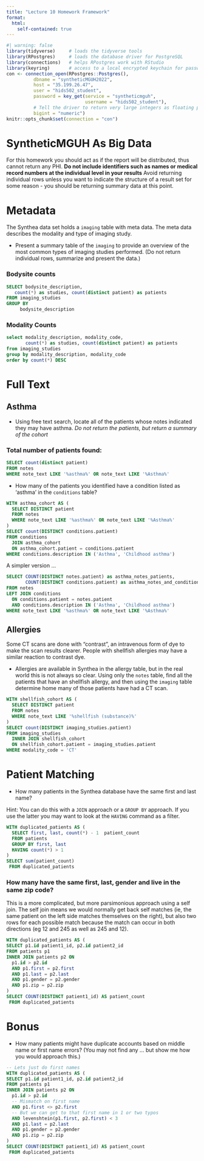 ```yaml
---
title: "Lecture 10 Homework Framework"
format: 
  html:
    self-contained: true
---
```


```r
#| warning: false
library(tidyverse)     # loads the tidyverse tools
library(RPostgres)     # loads the database driver for PostgreSQL
library(connections)   # helps RPostgres work with RStudio
library(keyring)       # access to a local encrypted keychain for passwords
con <- connection_open(RPostgres::Postgres(),
          dbname = "syntheticMGUH2022",
          host = "35.199.26.47",
          user = "hids502_student",
          password = key_get(service = "syntheticmguh", 
                             username = "hids502_student"),
          # Tell the driver to return very large integers as floating point (vs truncating them)
          bigint = "numeric")
knitr::opts_chunk$set(connection = "con")
```

# SyntheticMGUH As Big Data

For this homework you should act as if the report will be distributed, thus cannot return any PHI. **Do not include identifiers such as names or medical record numbers at the individual level in your results** Avoid returning individual rows unless you want to indicate the structure of a result set for some reason - you should be returning summary data at this point.



# Metadata

The Synthea data set holds a `imaging` table with meta data. The meta data describes the modality and type of imaging study. 

 * Present a summary table of the `imaging` to provide an overview of the most common types of imaging studies performed. (Do not return individual rows, summarize and present the data.)
 
### Bodysite counts
 
```sql
SELECT bodysite_description,
   count(*) as studies, count(distinct patient) as patients
FROM imaging_studies
GROUP BY 
     bodysite_description
```

### Modality Counts

```sql
select modality_description, modality_code, 
       count(*) as studies, count(distinct patient) as patients
from imaging_studies 
group by modality_description, modality_code
order by count(*) DESC

```



# Full Text

## Asthma

 * Using free text search, locate all of the patients whose notes indicated they may have asthma. *Do not return the patients, but return a summary of the cohort*
 
### Total number of patients found:

```sql

SELECT count(distinct patient) 
FROM notes
WHERE note_text LIKE '%asthma%' OR note_text LIKE '%Asthma%' 

```

 * How many of the patients you identified have a condition listed as 'asthma' in the `conditions` table?

```sql
WITH asthma_cohort AS (
  SELECT DISTINCT patient
  FROM notes
  WHERE note_text LIKE '%asthma%' OR note_text LIKE '%Asthma%' 
)
SELECT count(DISTINCT conditions.patient)
FROM conditions
  JOIN asthma_cohort
  ON asthma_cohort.patient = conditions.patient
WHERE conditions.description IN ('Asthma', 'Childhood asthma')
```

A simpler version ...

```sql
SELECT COUNT(DISTINCT notes.patient) as asthma_notes_patients, 
       COUNT(DISTINCT conditions.patient) as asthma_notes_and_conditions_patients
FROM notes
LEFT JOIN conditions
  ON conditions.patient = notes.patient
  AND conditions.description IN ('Asthma', 'Childhood asthma')
WHERE note_text LIKE '%asthma%' OR note_text LIKE '%Asthma%' 
```

## Allergies

Some CT scans are done with "contrast", an intravenous form of dye to make the scan results clearer. People with shellfish allergies may have a similar reaction to contrast dye.

 * Allergies are available in Synthea in the allergy table, but in the real world this is not always so clear. Using only the `notes` table, find all the patients that have an shellfish allergy, and then using the `imaging` table determine home many of those patients have had a CT scan.
 
 
```sql
WITH shellfish_cohort AS (
  SELECT DISTINCT patient
  FROM notes
  WHERE note_text LIKE '%shellfish (substance)%' 
)
SELECT count(DISTINCT imaging_studies.patient)
FROM imaging_studies
  INNER JOIN shellfish_cohort
  ON shellfish_cohort.patient = imaging_studies.patient
WHERE modality_code = 'CT'
```


# Patient Matching

 * How many patients in the Synthea database have the same first and last name? 

Hint: You can do this with a `JOIN` approach or a `GROUP BY` approach. If you use the latter you may want to look at the `HAVING` command as a filter.


```sql
WITH duplicated_patients AS (
  SELECT first, last, count(*) - 1  patient_count
  FROM patients
  GROUP BY first, last
  HAVING count(*) > 1
)
SELECT sum(patient_count)
 FROM duplicated_patients
```

### How many have the same first, last, gender and live in the same zip code?

This is a more complicated, but more parsimonious approach using a self join. The self join means we would normally get back self matches (ie, the same patient on the left side matches themselves on the right), but also two rows for each possible match because the match can occur in both directions (eg 12 and 245 as well as 245 and 12).

```sql
WITH duplicated_patients AS (
SELECT p1.id patient1_id, p2.id patient2_id
FROM patients p1
INNER JOIN patients p2 ON
  p1.id > p2.id 
  AND p1.first = p2.first
  AND p1.last = p2.last
  AND p1.gender = p2.gender
  AND p1.zip = p2.zip
)
SELECT COUNT(DISTINCT patient1_id) AS patient_count  
 FROM duplicated_patients

```

# Bonus

* How many patients might have duplicate accounts based on middle name or first name errors? (You may not find any ... but show me how you would approach this.)

```sql
-- Lets just do first names
WITH duplicated_patients AS (
SELECT p1.id patient1_id, p2.id patient2_id
FROM patients p1
INNER JOIN patients p2 ON
  p1.id > p2.id 
  -- Mismatch on first name
  AND p1.first <> p2.first
  -- But we can get to that first name in 1 or two typos
  AND levenshtein(p1.first, p2.first) < 3
  AND p1.last = p2.last
  AND p1.gender = p2.gender
  AND p1.zip = p2.zip
)
SELECT COUNT(DISTINCT patient1_id) AS patient_count  
 FROM duplicated_patients

```

